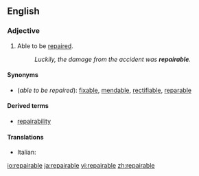 ==English==

===Adjective===
{{en-adj}}

# Able to be [[repair]]ed.
#: ''Luckily, the damage from the accident was '''repairable'''.''

====Synonyms====
* (''able to be repaired''): [[fixable]], [[mendable]], [[rectifiable]], [[reparable]]

====Derived terms====
* [[repairability]]

====Translations====
{{trans-top}}
* Italian: {{t+|it|riparabile}}
{{trans-mid}}
{{trans-bottom}}

[[io:repairable]]
[[ja:repairable]]
[[vi:repairable]]
[[zh:repairable]]